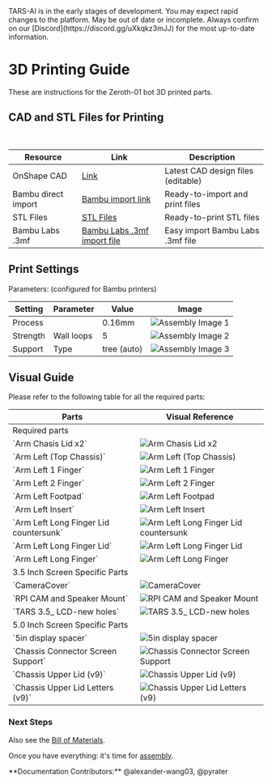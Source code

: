 
<Callout type="error" emoji="🚫">
TARS-AI is in the early stages of development. You may expect rapid changes to the platform.
</Callout>
<Callout type="warning" emoji="⚠️">
May be out of date or incomplete. Always confirm on our [Discord](https://discord.gg/uXkqkz3mJJ) for the most up-to-date information.
</Callout>

# 3D Printing Guide
These are instructions for the Zeroth-01 bot 3D printed parts.

## CAD and STL Files for Printing

<br />

<Table>
  <thead>
    <Tr>
      <Th>Resource</Th>
      <Th>Link</Th>
      <Th>Description</Th>
    </Tr>
  </thead>
  <tbody>
    <Tr>
      <Td>OnShape CAD</Td>
      <Td><a href="https://cad.onshape.com/documents/e2fe51f8d6276fd814cae57a/w/3ed91dc2fb084de40aa58582/e/bb6529b064b15f3f0574c503?renderMode=0&uiState=67c34c9aa714381981064ceb" style={{ color: '#0066cc', textDecoration: 'underline' }}>Link</a></Td>
      <Td>Latest CAD design files (editable)</Td>
    </Tr>
    <Tr>
      <Td>Bambu direct import</Td>
      <Td><a href="https://makerworld.com/en/models/1059952-tars-ai-robot#profileId-1047970" style={{ color: '#0066cc', textDecoration: 'underline' }}>Bambu import link</a></Td>
      <Td>Ready-to-import and print files</Td>
    </Tr>
    <Tr>
      <Td>STL Files</Td>
      <Td><a href="https://github.com/TARS-AI-Community/TARS-AI/tree/main/3d%20Printer%20Files" style={{ color: '#0066cc', textDecoration: 'underline' }}>STL Files</a></Td>
      <Td>Ready-to-print STL files</Td>
    </Tr>
    <Tr>
      <Td>Bambu Labs .3mf</Td>
      <Td><a href="https://github.com/TARS-AI-Community/TARS-AI/raw/refs/heads/main/3d%20Printer%20Files/GPTARs%203.5%20inch%20Screen.3mf" style={{ color: '#0066cc', textDecoration: 'underline' }}>Bambu Labs .3mf import file</a></Td>
      <Td>Easy import Bambu Labs .3mf file</Td>
    </Tr>
  </tbody>
</Table>


## Print Settings

Parameters: (configured for Bambu printers)

<Table>
  <thead>
    <Tr>
      <Th>Setting</Th>
      <Th>Parameter</Th>
      <Th>Value</Th>
      <Th>Image</Th>
    </Tr>
  </thead>
  <tbody>
    <Tr>
      <Td>Process</Td>
      <Td></Td>
      <Td>0.16mm</Td>
      <Td><Image src="/printing/qualitysettings.png" alt="Assembly Image 1" width={400} height={300} /></Td>
    </Tr>
    <Tr>
      <Td>Strength</Td>
      <Td>Wall loops</Td>
      <Td>5</Td>
      <Td><Image src="/printing/strsettings.png" alt="Assembly Image 2" width={400} height={300} /></Td>
    </Tr>
    <Tr>
      <Td>Support</Td>
      <Td>Type</Td>
      <Td>tree (auto)</Td>
      <Td><Image src="/printing/supportsettings.png" alt="Assembly Image 3" width={400} height={300} /></Td>
    </Tr>
  </tbody>
</Table>

## Visual Guide

Please refer to the following table for all the required parts:

<Table>
  <thead>
    <Tr>
      <Th>Parts</Th>
      <Th>Visual Reference</Th>
    </Tr>
  </thead>
  <tbody>

  <Tr>
    <Td colSpan={2} style={{ fontWeight: "bold", textAlign: "center" }}>
      Required parts
    </Td>
  </Tr>
  <Tr>
    <Td>`Arm Chasis Lid x2`</Td>
    <Td><Image src="required_jpgs/Arm Chasis Lid x2.jpg" alt="Arm Chasis Lid x2" width={500} height={375} /></Td>
  </Tr>
  <Tr>
    <Td>`Arm Left (Top Chassis)`</Td>
    <Td><Image src="required_jpgs/Arm Left (Top Chassis).jpg" alt="Arm Left (Top Chassis)" width={500} height={375} /></Td>
  </Tr>
  <Tr>
    <Td>`Arm Left 1 Finger`</Td>
    <Td><Image src="required_jpgs/Arm Left 1 Finger.jpg" alt="Arm Left 1 Finger" width={500} height={375} /></Td>
  </Tr>
  <Tr>
    <Td>`Arm Left 2 Finger`</Td>
    <Td><Image src="required_jpgs/Arm Left 2 Finger.jpg" alt="Arm Left 2 Finger" width={500} height={375} /></Td>
  </Tr>
  <Tr>
    <Td>`Arm Left Footpad`</Td>
    <Td><Image src="required_jpgs/Arm Left Footpad.jpg" alt="Arm Left Footpad" width={500} height={375} /></Td>
  </Tr>
  <Tr>
    <Td>`Arm Left Insert`</Td>
    <Td><Image src="required_jpgs/Arm Left Insert.jpg" alt="Arm Left Insert" width={500} height={375} /></Td>
  </Tr>
  <Tr>
    <Td>`Arm Left Long Finger Lid countersunk`</Td>
    <Td><Image src="required_jpgs/Arm Left Long Finger Lid countersunk.jpg" alt="Arm Left Long Finger Lid countersunk" width={500} height={375} /></Td>
  </Tr>
  <Tr>
    <Td>`Arm Left Long Finger Lid`</Td>
    <Td><Image src="required_jpgs/Arm Left Long Finger Lid.jpg" alt="Arm Left Long Finger Lid" width={500} height={375} /></Td>
  </Tr>
  <Tr>
    <Td>`Arm Left Long Finger`</Td>
    <Td><Image src="required_jpgs/Arm Left Long Finger.jpg" alt="Arm Left Long Finger" width={500} height={375} /></Td>
  </Tr>

  <Tr>
    <Td colSpan={2} style={{ fontWeight: "bold", textAlign: "center" }}>
      3.5 Inch Screen Specific Parts
    </Td>
  </Tr>

  <Tr>
    <Td>`CameraCover`</Td>
    <Td><Image src="required_jpgs/CameraCover.jpg" alt="CameraCover" width={500} height={375} /></Td>
  </Tr>
  <Tr>
    <Td>`RPI CAM and Speaker Mount`</Td>
    <Td><Image src="required_jpgs/RPI CAM and Speaker Mount.jpg" alt="RPI CAM and Speaker Mount" width={500} height={375} /></Td>
  </Tr>
  <Tr>
    <Td>`TARS 3.5_ LCD-new holes`</Td>
    <Td><Image src="required_jpgs/TARS 3.5_ LCD-new holes.jpg" alt="TARS 3.5_ LCD-new holes" width={500} height={375} /></Td>
  </Tr>

  <Tr>
    <Td colSpan={2} style={{ fontWeight: "bold", textAlign: "center" }}>
      5.0 Inch Screen Specific Parts
    </Td>
  </Tr>

  <Tr>
    <Td>`5in display spacer`</Td>
    <Td><Image src="required_jpgs/5in display spacer.jpg" alt="5in display spacer" width={500} height={375} /></Td>
  </Tr>
  <Tr>
    <Td>`Chassis Connector Screen Support`</Td>
    <Td><Image src="required_jpgs/Chassis Connector Screen Support.jpg" alt="Chassis Connector Screen Support" width={500} height={375} /></Td>
  </Tr>
  <Tr>
    <Td>`Chassis Upper Lid (v9)`</Td>
    <Td><Image src="required_jpgs/Chassis Upper Lid (v9).jpg" alt="Chassis Upper Lid (v9)" width={500} height={375} /></Td>
  </Tr>
  <Tr>
    <Td>`Chassis Upper Lid Letters (v9)`</Td>
    <Td><Image src="required_jpgs/Chassis Upper Lid Letters (v9).jpg" alt="Chassis Upper Lid Letters (v9)" width={500} height={375} /></Td>
  </Tr>

  </tbody>
</Table>

### Next Steps
Also see the [Bill of Materials](/build/bom). 

Once you have everything: it's time for [assembly](/build/assemble).

<Callout type="default" emoji="👉">
  **Documentation Contributors:** @alexander-wang03, @pyrater
</Callout>
